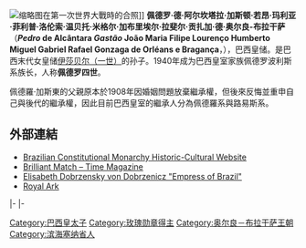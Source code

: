{{expand|time=2014-07-18T07:10:20+00:00}}
{{Unreferenced|time=2014-07-18T07:13:20+00:00}}
[[File:Eu_pierre.jpg|缩略图]]在第一次世界大戰時的合照]]
'''佩德罗·德·阿尔坎塔拉·加斯顿·若昂·玛利亚·菲利普·洛伦索·温贝托·米格尔·加布里埃尔·拉斐尔·贡扎加·德·奥尔良-布拉干萨'''（'''''Pedro'' de Alcântara ''Gastão'' João Maria Filipe Lourenço Humberto Miguel Gabriel Rafael Gonzaga de Orléans e Bragança'''，{{bd|1913年|2月19日|2007年|12月27日}}），巴西皇储。是巴西末代女皇储[[伊莎贝尔_(巴西)|伊莎贝尔（一世）]]的孙子。1940年成为巴西皇室家族佩德罗波利斯系族长，人称'''佩德罗四世'''。

佩德羅·加斯東的父親原本於1908年因婚姻問題放棄繼承權，但後來反悔並重申自己與後代的繼承權，因此目前巴西皇室的繼承人分為佩德羅系與路易斯系。

==外部連結==
*[https://web.archive.org/web/20070811174804/http://www.imperialereal.com/ingles/index.htm Brazilian Constitutional Monarchy Historic-Cultural Website]
*[http://www.time.com/time/magazine/article/0,9171,791734,00.html Brilliant Match – Time Magazine] {{Wayback|url=http://www.time.com/time/magazine/article/0,9171,791734,00.html |date=20130826221254 }}
*[http://www.ibem.org/artigos/acrobat/artigo_67.pdf Elisabeth Dobrzensky von Dobrzenicz "Empress of Brazil"]{{dead link|date=2017年11月 |bot=InternetArchiveBot |fix-attempted=yes }}
*[http://www.royalark.net/Brazil/brazil4.htm Royal Ark] {{Wayback|url=http://www.royalark.net/Brazil/brazil4.htm |date=20191228102059 }}

{{S-start|width=700px}}
{{S-hou|{{link-en|奧爾良-布拉干薩王朝|House of Orléans-Braganza}}|1913年|2月19日|2007年|12月27日|[[奧爾良王朝|奧爾良王朝]]}}
|-
{{S-pre}}
|-
{{S-none|[[佩德罗·恩里克_(巴西)|佩德罗三世]]}}
{{S-tul|title=[[巴西君主列表|巴西皇帝]]|line={{link-en|巴西皇位繼承者列表|Line of succession to the Brazilian throne|巴西佩德羅波利斯系皇位請求者}}|years=1940年1月29日－2007年12月27日|reason=[[巴西第一共和國|1889年巴西廢除帝制]]}}
{{S-aft|after=[[佩德罗·卡洛斯|佩德罗五世]]}}
{{End}}

[[Category:巴西皇太子|Category:巴西皇太子]]
[[Category:玫瑰勋章得主|Category:玫瑰勋章得主]]
[[Category:奥尔良－布拉干萨王朝|Category:奥尔良－布拉干萨王朝]]
[[Category:滨海塞纳省人|Category:滨海塞纳省人]]